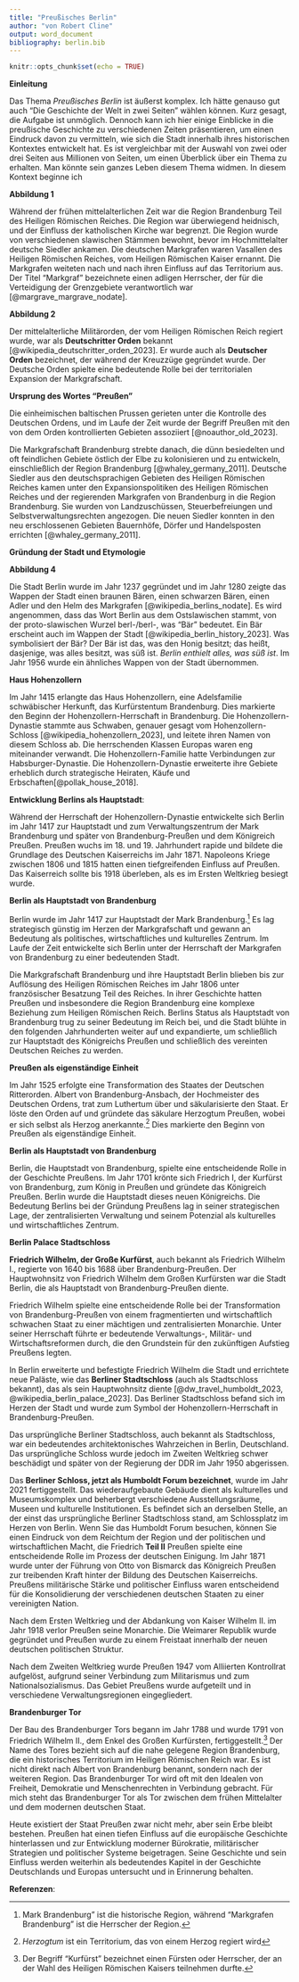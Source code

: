 ```yaml
---
title: "Preußisches Berlin"
author: "von Robert Cline"
output: word_document
bibliography: berlin.bib
---
```


```r
knitr::opts_chunk$set(echo = TRUE)
```

**Einleitung**

Das Thema *Preußisches Berlin* ist äußerst komplex. Ich hätte genauso gut auch "Die Geschichte der Welt in zwei Seiten" wählen können. Kurz gesagt, die Aufgabe ist unmöglich. Dennoch kann ich hier einige Einblicke in die preußische Geschichte zu verschiedenen Zeiten präsentieren, um einen Eindruck davon zu vermitteln, wie sich die Stadt innerhalb ihres historischen Kontextes entwickelt hat. Es ist vergleichbar mit der Auswahl von zwei oder drei Seiten aus Millionen von Seiten, um einen Überblick über ein Thema zu erhalten. Man könnte sein ganzes Leben diesem Thema widmen. In diesem Kontext beginne ich

**Abbildung 1**

Während der frühen mittelalterlichen Zeit war die Region Brandenburg Teil des Heiligen Römischen Reiches. Die Region war überwiegend heidnisch, und der Einfluss der katholischen Kirche war begrenzt. Die Region wurde von verschiedenen slawischen Stämmen bewohnt, bevor im Hochmittelalter deutsche Siedler ankamen. Die deutschen Markgrafen waren Vasallen des Heiligen Römischen Reiches, vom Heiligen Römischen Kaiser ernannt. Die Markgrafen weiteten nach und nach ihren Einfluss auf das Territorium aus. Der Titel "Markgraf" bezeichnete einen adligen Herrscher, der für die Verteidigung der Grenzgebiete verantwortlich war [@margrave_margrave_nodate].

**Abbildung 2**

Der mittelalterliche Militärorden, der vom Heiligen Römischen Reich regiert wurde, war als **Deutschritter Orden** bekannt [@wikipedia_deutschritter_orden_2023]. Er wurde auch als **Deutscher Orden** bezeichnet, der während der Kreuzzüge gegründet wurde. Der Deutsche Orden spielte eine bedeutende Rolle bei der territorialen Expansion der Markgrafschaft.

**Ursprung des Wortes "Preußen"**

Die einheimischen baltischen Prussen gerieten unter die Kontrolle des Deutschen Ordens, und im Laufe der Zeit wurde der Begriff Preußen mit den von dem Orden kontrollierten Gebieten assoziiert [@noauthor_old_2023].

Die Markgrafschaft Brandenburg strebte danach, die dünn besiedelten und oft feindlichen Gebiete östlich der Elbe zu kolonisieren und zu entwickeln, einschließlich der Region Brandenburg [@whaley_germany_2011]. Deutsche Siedler aus den deutschsprachigen Gebieten des Heiligen Römischen Reiches kamen unter den Expansionspolitiken des Heiligen Römischen Reiches und der regierenden Markgrafen von Brandenburg in die Region Brandenburg. Sie wurden von Landzuschüssen, Steuerbefreiungen und Selbstverwaltungsrechten angezogen. Die neuen Siedler konnten in den neu erschlossenen Gebieten Bauernhöfe, Dörfer und Handelsposten errichten [@whaley_germany_2011].

**Gründung der Stadt und Etymologie**  

**Abbildung 4** 

Die Stadt Berlin wurde im Jahr 1237 gegründet und im Jahr 1280 zeigte das Wappen der Stadt einen braunen Bären, einen schwarzen Bären, einen Adler und den Helm des Markgrafen [@wikipedia_berlins_nodate]. Es wird angenommen, dass das Wort Berlin aus dem Ostslawischen stammt, von der proto-slawischen Wurzel berl-/berl-, was "Bär" bedeutet. Ein Bär erscheint auch im Wappen der Stadt [@wikipedia_berlin_history_2023]. Was symbolisiert der Bär? Der Bär ist das, was den Honig besitzt; das heißt, dasjenige, was alles besitzt, was süß ist. *Berlin enthielt alles, was süß ist*. Im Jahr 1956 wurde ein ähnliches Wappen von der Stadt übernommen.

**Haus Hohenzollern**

Im Jahr 1415 erlangte das Haus Hohenzollern, eine Adelsfamilie schwäbischer Herkunft, das Kurfürstentum Brandenburg. Dies markierte den Beginn der Hohenzollern-Herrschaft in Brandenburg. Die Hohenzollern-Dynastie stammte aus Schwaben, genauer gesagt vom Hohenzollern-Schloss [@wikipedia_hohenzollern_2023], und leitete ihren Namen von diesem Schloss ab. Die herrschenden Klassen Europas waren eng miteinander verwandt. Die Hohenzollern-Familie hatte Verbindungen zur Habsburger-Dynastie. Die Hohenzollern-Dynastie erweiterte ihre Gebiete erheblich durch strategische Heiraten, Käufe und Erbschaften[@pollak_house_2018].

**Entwicklung Berlins als Hauptstadt**:

<!--- Maps of Brandenburg https://en.wikipedia.org/wiki/Margraviate_of_Brandenburg -->

Während der Herrschaft der Hohenzollern-Dynastie entwickelte sich Berlin im Jahr 1417 zur Hauptstadt und zum Verwaltungszentrum der Mark Brandenburg und später von Brandenburg-Preußen und dem Königreich Preußen. Preußen wuchs im 18. und 19. Jahrhundert rapide und bildete die Grundlage des Deutschen Kaiserreichs im Jahr 1871. Napoleons Kriege zwischen 1806 und 1815 hatten einen tiefgreifenden Einfluss auf Preußen. Das Kaiserreich sollte bis 1918 überleben, als es im Ersten Weltkrieg besiegt wurde.

**Berlin als Hauptstadt von Brandenburg**

Berlin wurde im Jahr 1417 zur Hauptstadt der Mark Brandenburg.[^1] Es lag strategisch günstig im Herzen der Markgrafschaft und gewann an Bedeutung als politisches, wirtschaftliches und kulturelles Zentrum. Im Laufe der Zeit entwickelte sich Berlin unter der Herrschaft der Markgrafen von Brandenburg zu einer bedeutenden Stadt.

[^1]: Mark Brandenburg" ist die historische Region, während "Markgrafen Brandenburg" ist die Herrscher der Region.

Die Markgrafschaft Brandenburg und ihre Hauptstadt Berlin blieben bis zur Auflösung des Heiligen Römischen Reiches im Jahr 1806 unter französischer Besatzung Teil des Reiches. In ihrer Geschichte hatten Preußen und insbesondere die Region Brandenburg eine komplexe Beziehung zum Heiligen Römischen Reich. Berlins Status als Hauptstadt von Brandenburg trug zu seiner Bedeutung im Reich bei, und die Stadt blühte in den folgenden Jahrhunderten weiter auf und expandierte, um schließlich zur Hauptstadt des Königreichs Preußen und schließlich des vereinten Deutschen Reiches zu werden.

**Preußen als eigenständige Einheit**

Im Jahr 1525 erfolgte eine Transformation des Staates der Deutschen Ritterorden. Albert von Brandenburg-Ansbach, der Hochmeister des Deutschen Ordens, trat zum Luthertum über und säkularisierte den Staat. Er löste den Orden auf und gründete das säkulare Herzogtum Preußen, wobei er sich selbst als Herzog anerkannte.[^2] Dies markierte den Beginn von Preußen als eigenständige Einheit.

[^2]: *Herzogtum* ist ein Territorium, das von einem Herzog regiert wird

**Berlin als Hauptstadt von Brandenburg**

Berlin, die Hauptstadt von Brandenburg, spielte eine entscheidende Rolle in der Geschichte Preußens. Im Jahr 1701 krönte sich Friedrich I, der Kurfürst von Brandenburg, zum König in Preußen und gründete das Königreich Preußen. Berlin wurde die Hauptstadt dieses neuen Königreichs. Die Bedeutung Berlins bei der Gründung Preußens lag in seiner strategischen Lage, der zentralisierten Verwaltung und seinem Potenzial als kulturelles und wirtschaftliches Zentrum.

**Berlin Palace Stadtschloss**

**Friedrich Wilhelm, der Große Kurfürst**, auch bekannt als Friedrich Wilhelm I., regierte von 1640 bis 1688 über Brandenburg-Preußen. Der Hauptwohnsitz von Friedrich Wilhelm dem Großen Kurfürsten war die Stadt Berlin, die als Hauptstadt von Brandenburg-Preußen diente.

Friedrich Wilhelm spielte eine entscheidende Rolle bei der Transformation von Brandenburg-Preußen von einem fragmentierten und wirtschaftlich schwachen Staat zu einer mächtigen und zentralisierten Monarchie. Unter seiner Herrschaft führte er bedeutende Verwaltungs-, Militär- und Wirtschaftsreformen durch, die den Grundstein für den zukünftigen Aufstieg Preußens legten.

In Berlin erweiterte und befestigte Friedrich Wilhelm die Stadt und errichtete neue Paläste, wie das **Berliner Stadtschloss** (auch als Stadtschloss bekannt), das als sein Hauptwohnsitz diente [@dw_travel_humboldt_2023, @wikipedia_berlin_palace_2023]. Das Berliner Stadtschloss befand sich im Herzen der Stadt und wurde zum Symbol der Hohenzollern-Herrschaft in Brandenburg-Preußen.

```{=html}
<!---
Es ist erwähnenswert, dass der Große Kurfürst auch mehrere andere Residenzen in seinen Gebieten hatte, wie zum Beispiel das Potsdamer Schloss in Potsdam, das er als Sommerresidenz nutzte. Potsdam, in der Nähe von Berlin gelegen, entwickelte sich unter späteren Hohenzollern-Herrschern, einschließlich Friedrich dem Großen, zu einem wichtigen königlichen und kulturellen Zentrum. Während der Herrschaft von Friedrich Wilhelm dem Großen Kurfürsten war Berlin jedoch das Hauptdomizil und der Regierungssitz.
-->
```
Das ursprüngliche Berliner Stadtschloss, auch bekannt als Stadtschloss, war ein bedeutendes architektonisches Wahrzeichen in Berlin, Deutschland. Das ursprüngliche Schloss wurde jedoch im Zweiten Weltkrieg schwer beschädigt und später von der Regierung der DDR im Jahr 1950 abgerissen.

Das **Berliner Schloss, jetzt als Humboldt Forum bezeichnet**, wurde im Jahr 2021 fertiggestellt. Das wiederaufgebaute Gebäude dient als kulturelles und Museumskomplex und beherbergt verschiedene Ausstellungsräume, Museen und kulturelle Institutionen. Es befindet sich an derselben Stelle, an der einst das ursprüngliche Berliner Stadtschloss stand, am Schlossplatz im Herzen von Berlin. Wenn Sie das Humboldt Forum besuchen, können Sie einen Eindruck von dem Reichtum der Region und der politischen und wirtschaftlichen Macht, die Friedrich **Teil II** Preußen spielte eine entscheidende Rolle im Prozess der deutschen Einigung. Im Jahr 1871 wurde unter der Führung von Otto von Bismarck das Königreich Preußen zur treibenden Kraft hinter der Bildung des Deutschen Kaiserreichs. Preußens militärische Stärke und politischer Einfluss waren entscheidend für die Konsolidierung der verschiedenen deutschen Staaten zu einer vereinigten Nation.

Nach dem Ersten Weltkrieg und der Abdankung von Kaiser Wilhelm II. im Jahr 1918 verlor Preußen seine Monarchie. Die Weimarer Republik wurde gegründet und Preußen wurde zu einem Freistaat innerhalb der neuen deutschen politischen Struktur.

Nach dem Zweiten Weltkrieg wurde Preußen 1947 vom Alliierten Kontrollrat aufgelöst, aufgrund seiner Verbindung zum Militarismus und zum Nationalsozialismus. Das Gebiet Preußens wurde aufgeteilt und in verschiedene Verwaltungsregionen eingegliedert.

**Brandenburger Tor**

Der Bau des Brandenburger Tors begann im Jahr 1788 und wurde 1791 von Friedrich Wilhelm II., dem Enkel des Großen Kurfürsten, fertiggestellt.[^3] Der Name des Tores bezieht sich auf die nahe gelegene Region Brandenburg, die ein historisches Territorium im Heiligen Römischen Reich war. Es ist nicht direkt nach Albert von Brandenburg benannt, sondern nach der weiteren Region. Das Brandenburger Tor wird oft mit den Idealen von Freiheit, Demokratie und Menschenrechten in Verbindung gebracht. Für mich steht das Brandenburger Tor als Tor zwischen dem frühen Mittelalter und dem modernen deutschen Staat.

[^3]: Der Begriff "Kurfürst" bezeichnet einen Fürsten oder Herrscher, der an der Wahl des Heiligen Römischen Kaisers teilnehmen durfte.

Heute existiert der Staat Preußen zwar nicht mehr, aber sein Erbe bleibt bestehen. Preußen hat einen tiefen Einfluss auf die europäische Geschichte hinterlassen und zur Entwicklung moderner Bürokratie, militärischer Strategien und politischer Systeme beigetragen. Seine Geschichte und sein Einfluss werden weiterhin als bedeutendes Kapitel in der Geschichte Deutschlands und Europas untersucht und in Erinnerung behalten.

**Referenzen**:
